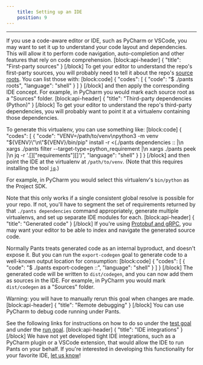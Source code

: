 ```yaml
---
    title: Setting up an IDE
    position: 9
---
```




---

If you use a code-aware editor or IDE, such as PyCharm or VSCode, you may want to set it up to understand your code layout and dependencies. This will allow it to perform code navigation, auto-completion and other features that rely on code comprehension.
[block:api-header]
{
  "title": "First-party sources"
}
[/block]
To get your editor to understand the repo's first-party sources, you will probably need to tell it about the repo's [source roots](doc:source-roots). You can list those with:
[block:code]
{
  "codes": [
    {
      "code": "$ ./pants roots",
      "language": "shell"
    }
  ]
}
[/block]
and then apply the corresponding IDE concept. For example, in PyCharm you would mark each source root as a "Sources" folder.
[block:api-header]
{
  "title": "Third-party dependencies (Python)"
}
[/block]
To get your editor to understand the repo's third-party dependencies, you will probably want to point it at a virtualenv containing those dependencies.

To generate this virtualenv, you can use something like:
[block:code]
{
  "codes": [
    {
      "code": "VENV=/path/to/venv\npython3 -m venv \"${VENV}\"\n\"${VENV}/bin/pip\" install -r <(./pants dependencies :: |\n  xargs ./pants filter --target-type=python_requirement |\n  xargs ./pants peek |\n  jq -r '.[][\"requirements\"][]')",
      "language": "shell"
    }
  ]
}
[/block]
and then point the IDE at the virtualenv at `/path/to/venv`. (Note that this requires installing the tool [`jq`](https://github.com/stedolan/jq).)

For example, in PyCharm you would select this virtualenv's `bin/python` as the Project SDK.

Note that this only works if a single consistent global resolve is possible for your repo. If not, you'll have to segment the set of requirements returned by that `./pants dependencies` command appropriately, generate multiple virtualenvs, and set up separate IDE modules for each. 
[block:api-header]
{
  "title": "Generated code"
}
[/block]
If you're using [Protobuf and gRPC](doc:protobuf), you may want your editor to be able to index and navigate the generated source code. 

Normally Pants treats generated code as an internal byproduct, and doesn't expose it. But you can run the `export-codegen` goal to generate code to a well-known output location for consumption:
[block:code]
{
  "codes": [
    {
      "code": "$ ./pants export-codegen ::",
      "language": "shell"
    }
  ]
}
[/block]
The generated code will be written to `dist/codegen`, and you can now add them as sources in the IDE. For example, in PyCharm you would mark `dist/codegen` as a "Sources" folder. 

Warning: you will have to manually rerun this goal when changes are made.
[block:api-header]
{
  "title": "Remote debugging"
}
[/block]
You can use PyCharm to debug code running under Pants. 

See the following links for instructions on how to do so under the [test goal](doc:python-test-goal) and under the [run goal](doc:python-run-goal).
[block:api-header]
{
  "title": "IDE integrations"
}
[/block]
We have not yet developed tight IDE integrations, such as a PyCharm plugin or a VSCode extension, that would allow the IDE to run Pants on your behalf. If you're interested in developing this functionality for your favorite IDE, [let us know](doc:the-pants-community)!
